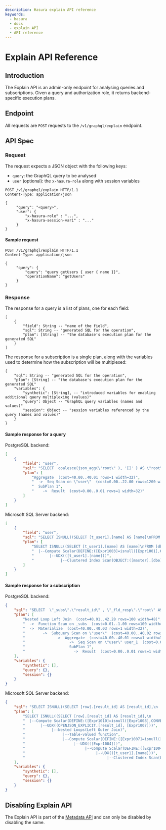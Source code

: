 ```yaml
---
description: Hasura explain API reference
keywords:
  - hasura
  - docs
  - explain API
  - API reference
---
```


# Explain API Reference

## Introduction

The Explain API is an admin-only endpoint for analysing queries and
subscriptions. Given a query and authorization role, it returns
backend-specific execution plans.

## Endpoint

All requests are `POST` requests to the `/v1/graphql/explain` endpoint.

## API Spec

### Request

The request expects a JSON object with the following keys:  
-   `query`: the GraphQL query to be analysed
-   `user` (optional): the `x-hasura-role` along with session variables

```http
POST /v1/graphql/explain HTTP/1.1
Content-Type: application/json

{
     "query": "<query>",
     "user": {
         "x-hasura-role" : "...",
         "x-hasura-session-var1" : "..."
     }
}
```

#### Sample request

```http
POST /v1/graphql/explain HTTP/1.1
Content-Type: application/json

{
     "query": {
         "query": "query getUsers { user { name }}",
         "operationName": "getUsers"
     }
}
```

### Response

The response for a query is a list of plans, one for each field:

```none
[
    {
        "field": String -- "name of the field",
        "sql": String -- "generated SQL for the operation",
        "plan": [String] -- "the database's execution plan for the generated SQL"
    }
]
```

The response for a subscription is a single plan, along with the
variables used to determine how the subscription will be multiplexed:

```none
{
    "sql": String -- "generated SQL for the operation",
    "plan": [String] -- "the database's execution plan for the generated SQL"
    "variables": {
        "synthetic": [String], -- "introduced variables for enabling additional query multiplexing (values)"
        "query": Object -- "GraphQL query variables (names and values)"
        "session": Object -- "session variables referenced by the query (names and values)"
    }
}
```

#### Sample response for a query

PostgreSQL backend:

```json
[
    {
        "field": "user",
        "sql": "SELECT  coalesce(json_agg(\"root\" ), '[]' ) AS \"root\" FROM  (SELECT  row_to_json((SELECT  \"_1_e\"  FROM  (SELECT  \"_0_root.base\".\"name\" AS \"name\"       ) AS \"_1_e\"      ) ) AS \"root\" FROM  (SELECT  *  FROM \"public\".\"user\"  WHERE ('true')     ) AS \"_0_root.base\"      ) AS \"_2_root\"      ",
        "plan": [
            "Aggregate  (cost=40.00..40.01 rows=1 width=32)",
            "  ->  Seq Scan on \"user\"  (cost=0.00..22.00 rows=1200 width=32)",
            "  SubPlan 1",
            "    ->  Result  (cost=0.00..0.01 rows=1 width=32)"
        ]
    }
]
```

Microsoft SQL Server backend:

```json
[
    {
        "field": "user",
        "sql": "SELECT ISNULL((SELECT [t_user1].[name] AS [name]\nFROM [dbo].[user] AS [t_user1]\nFOR JSON PATH, INCLUDE_NULL_VALUES), '[]')",
        "plan": [
            "SELECT ISNULL((SELECT [t_user1].[name] AS [name]\nFROM [dbo].[user] AS [t_user1]\nFOR JSON PATH, INCLUDE_NULL_VALUES), '[]')",
            "  |--Compute Scalar(DEFINE:([Expr1003]=isnull([Expr1001],CONVERT_IMPLICIT(nvarchar(max),'[]',0))))",
            "       |--UDX(([t_user1].[name]))",
            "            |--Clustered Index Scan(OBJECT:([master].[dbo].[user].[PK__user__3213E83F04195C1B] AS [t_user1]))"
        ]
    }
]
```

#### Sample response for a subscription

PostgreSQL backend:

```json
{
    "sql": "SELECT  \"_subs\".\"result_id\" , \"_fld_resp\".\"root\" AS \"result\" FROM UNNEST(($1)::uuid[], ($2)::json[]) AS \"_subs\"(\"result_id\", \"result_vars\") LEFT OUTER JOIN LATERAL (SELECT  json_build_object('user', \"user\".\"root\" ) AS \"root\" FROM  (SELECT  coalesce(json_agg(\"root\" ), '[]' ) AS \"root\" FROM  (SELECT  row_to_json((SELECT  \"_1_e\"  FROM  (SELECT  \"_0_root.base\".\"name\" AS \"name\"       ) AS \"_1_e\"      ) ) AS \"root\" FROM  (SELECT  *  FROM \"public\".\"user\"  WHERE ('true')     ) AS \"_0_root.base\"      ) AS \"_2_root\"      ) AS \"user\"      ) AS \"_fld_resp\" ON ('true')      ",
    "plan": [
        "Nested Loop Left Join  (cost=40.01..42.28 rows=100 width=48)",
        "  ->  Function Scan on _subs  (cost=0.01..1.00 rows=100 width=16)",
        "  ->  Materialize  (cost=40.00..40.03 rows=1 width=32)",
        "        ->  Subquery Scan on \"user\"  (cost=40.00..40.02 rows=1 width=32)",
        "              ->  Aggregate  (cost=40.00..40.01 rows=1 width=32)",
        "                    ->  Seq Scan on \"user\" user_1  (cost=0.00..22.00 rows=1200 width=32)",
        "                    SubPlan 1",
        "                      ->  Result  (cost=0.00..0.01 rows=1 width=32)"
    ],
    "variables": {
        "synthetic": [],
        "query": {},
        "session": {}
    }
}
```

Microsoft SQL Server backend:

```json
{
    "sql": "SELECT ISNULL((SELECT [row].[result_id] AS [result_id],\n       [result].[json] AS [result]\nFROM OPENJSON((N''+NCHAR(91)+''+NCHAR(91)+''+NCHAR(34)+'00000000-0000-0000-0000-000000000000'+NCHAR(34)+','+NCHAR(123)+''+NCHAR(34)+'synthetic'+NCHAR(34)+''+NCHAR(58)+''+NCHAR(91)+''+NCHAR(93)+','+NCHAR(34)+'query'+NCHAR(34)+''+NCHAR(58)+''+NCHAR(123)+''+NCHAR(125)+','+NCHAR(34)+'session'+NCHAR(34)+''+NCHAR(58)+''+NCHAR(123)+''+NCHAR(125)+''+NCHAR(125)+''+NCHAR(93)+''+NCHAR(93)+''))\n     WITH ([result_id] UNIQUEIDENTIFIER '$[0]',\n          [result_vars] NVARCHAR(MAX) '$[1]' AS JSON) AS [row]\nOUTER APPLY (SELECT ISNULL((SELECT (SELECT ISNULL((SELECT [t_user1].[name] AS [name]\n                     FROM [dbo].[user] AS [t_user1]\n                     FOR JSON PATH, INCLUDE_NULL_VALUES), '[]')) AS [user]\n             FOR JSON PATH, INCLUDE_NULL_VALUES, WITHOUT_ARRAY_WRAPPER), '[]')) \nAS [result]([json])\nFOR JSON PATH, INCLUDE_NULL_VALUES), '[]')",
    "plan": [
        "SELECT ISNULL((SELECT [row].[result_id] AS [result_id],\n       [result].[json] AS [result]\nFROM OPENJSON((N''+NCHAR(91)+''+NCHAR(91)+''+NCHAR(34)+'00000000-0000-0000-0000-000000000000'+NCHAR(34)+','+NCHAR(123)+''+NCHAR(34)+'synthetic'+NCHAR(34)+''+NCHAR(58)+''+NCHAR(91)+''+NCHAR(93)+','+NCHAR(34)+'query'+NCHAR(34)+''+NCHAR(58)+''+NCHAR(123)+''+NCHAR(125)+','+NCHAR(34)+'session'+NCHAR(34)+''+NCHAR(58)+''+NCHAR(123)+''+NCHAR(125)+''+NCHAR(125)+''+NCHAR(93)+''+NCHAR(93)+''))\n     WITH ([result_id] UNIQUEIDENTIFIER '$[0]',\n          [result_vars] NVARCHAR(MAX) '$[1]' AS JSON) AS [row]\nOUTER APPLY (SELECT ISNULL((SELECT (SELECT ISNULL((SELECT [t_user1].[name] AS [name]\n                     FROM [dbo].[user] AS [t_user1]\n                     FOR JSON PATH, INCLUDE_NULL_VALUES), '[]')) AS [user]\n             FOR JSON PATH, INCLUDE_NULL_VALUES, WITHOUT_ARRAY_WRAPPER), '[]')) \nAS [result]([json])\nFOR JSON PATH, INCLUDE_NULL_VALUES), '[]')",
        "  |--Compute Scalar(DEFINE:([Expr1010]=isnull([Expr1008],CONVERT_IMPLICIT(nvarchar(max),'[]',0))))",
        "       |--UDX((OPENJSON_EXPLICIT.[result_id], [Expr1007]))",
        "            |--Nested Loops(Left Outer Join)",
        "                 |--Table-valued function",
        "                 |--Compute Scalar(DEFINE:([Expr1007]=isnull([Expr1005],CONVERT_IMPLICIT(nvarchar(max),'[]',0))))",
        "                      |--UDX(([Expr1004]))",
        "                           |--Compute Scalar(DEFINE:([Expr1004]=isnull([Expr1001],CONVERT_IMPLICIT(nvarchar(max),'[]',0))))",
        "                                |--UDX(([t_user1].[name]))",
        "                                     |--Clustered Index Scan(OBJECT:([master].[dbo].[user].[PK__user__3213E83F9704D3EC] AS [t_user1]))"
    ],
    "variables": {
        "synthetic": [],
        "query": {},
        "session": {}
    }
}
```

## Disabling Explain API

The Explain API is part of the [Metadata API](/graphql/core/api-reference/metadata-api/index.mdx#metadata-apis) and can
only be disabled by disabling the same.

